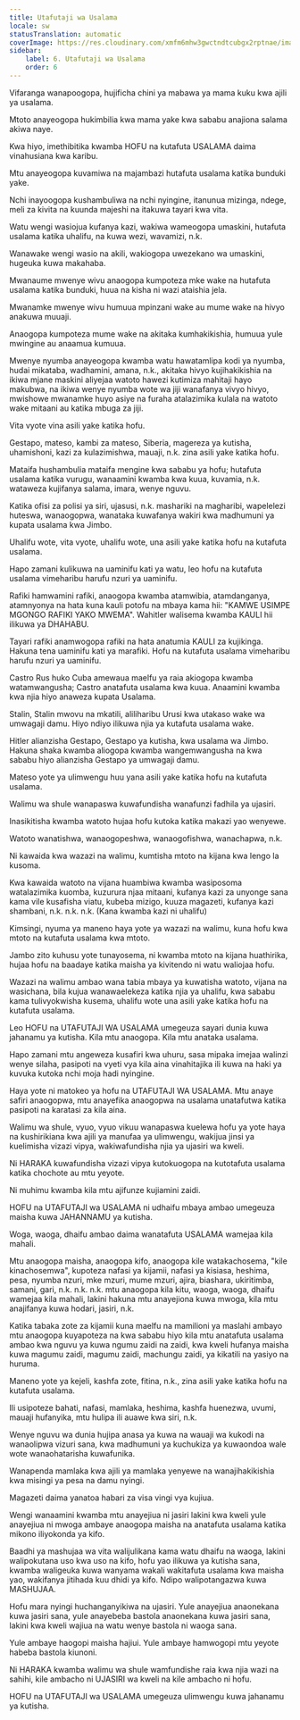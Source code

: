 ```yaml
---
title: Utafutaji wa Usalama
locale: sw
statusTranslation: automatic
coverImage: https://res.cloudinary.com/xmfm6mhw3gwctndtcubgx2rptnae/image/upload/v1740337243/small_cover_educacion_fundamental_a051170f1c.webp
sidebar:
    label: 6. Utafutaji wa Usalama
    order: 6
---
```

Vifaranga wanapoogopa, hujificha chini ya mabawa ya mama kuku kwa ajili ya usalama.

Mtoto anayeogopa hukimbilia kwa mama yake kwa sababu anajiona salama akiwa naye.

Kwa hiyo, imethibitika kwamba HOFU na kutafuta USALAMA daima vinahusiana kwa karibu.

Mtu anayeogopa kuvamiwa na majambazi hutafuta usalama katika bunduki yake.

Nchi inayoogopa kushambuliwa na nchi nyingine, itanunua mizinga, ndege, meli za kivita na kuunda majeshi na itakuwa tayari kwa vita.

Watu wengi wasiojua kufanya kazi, wakiwa wameogopa umaskini, hutafuta usalama katika uhalifu, na kuwa wezi, wavamizi, n.k.

Wanawake wengi wasio na akili, wakiogopa uwezekano wa umaskini, hugeuka kuwa makahaba.

Mwanaume mwenye wivu anaogopa kumpoteza mke wake na hutafuta usalama katika bunduki, huua na kisha ni wazi ataishia jela.

Mwanamke mwenye wivu humuua mpinzani wake au mume wake na hivyo anakuwa muuaji.

Anaogopa kumpoteza mume wake na akitaka kumhakikishia, humuua yule mwingine au anaamua kumuua.

Mwenye nyumba anayeogopa kwamba watu hawatamlipa kodi ya nyumba, hudai mikataba, wadhamini, amana, n.k., akitaka hivyo kujihakikishia na ikiwa mjane maskini aliyejaa watoto hawezi kutimiza mahitaji hayo makubwa, na ikiwa wenye nyumba wote wa jiji wanafanya vivyo hivyo, mwishowe mwanamke huyo asiye na furaha atalazimika kulala na watoto wake mitaani au katika mbuga za jiji.

Vita vyote vina asili yake katika hofu.

Gestapo, mateso, kambi za mateso, Siberia, magereza ya kutisha, uhamishoni, kazi za kulazimishwa, mauaji, n.k. zina asili yake katika hofu.

Mataifa hushambulia mataifa mengine kwa sababu ya hofu; hutafuta usalama katika vurugu, wanaamini kwamba kwa kuua, kuvamia, n.k. wataweza kujifanya salama, imara, wenye nguvu.

Katika ofisi za polisi ya siri, ujasusi, n.k. mashariki na magharibi, wapelelezi huteswa, wanaogopwa, wanataka kuwafanya wakiri kwa madhumuni ya kupata usalama kwa Jimbo.

Uhalifu wote, vita vyote, uhalifu wote, una asili yake katika hofu na kutafuta usalama.

Hapo zamani kulikuwa na uaminifu kati ya watu, leo hofu na kutafuta usalama vimeharibu harufu nzuri ya uaminifu.

Rafiki hamwamini rafiki, anaogopa kwamba atamwibia, atamdanganya, atamnyonya na hata kuna kauli potofu na mbaya kama hii: "KAMWE USIMPE MGONGO RAFIKI YAKO MWEMA". Wahitler walisema kwamba KAULI hii ilikuwa ya DHAHABU.

Tayari rafiki anamwogopa rafiki na hata anatumia KAULI za kujikinga. Hakuna tena uaminifu kati ya marafiki. Hofu na kutafuta usalama vimeharibu harufu nzuri ya uaminifu.

Castro Rus huko Cuba amewaua maelfu ya raia akiogopa kwamba watamwangusha; Castro anatafuta usalama kwa kuua. Anaamini kwamba kwa njia hiyo anaweza kupata Usalama.

Stalin, Stalin mwovu na mkatili, aliliharibu Urusi kwa utakaso wake wa umwagaji damu. Hiyo ndiyo ilikuwa njia ya kutafuta usalama wake.

Hitler alianzisha Gestapo, Gestapo ya kutisha, kwa usalama wa Jimbo. Hakuna shaka kwamba aliogopa kwamba wangemwangusha na kwa sababu hiyo alianzisha Gestapo ya umwagaji damu.

Mateso yote ya ulimwengu huu yana asili yake katika hofu na kutafuta usalama.

Walimu wa shule wanapaswa kuwafundisha wanafunzi fadhila ya ujasiri.

Inasikitisha kwamba watoto hujaa hofu kutoka katika makazi yao wenyewe.

Watoto wanatishwa, wanaogopeshwa, wanaogofishwa, wanachapwa, n.k.

Ni kawaida kwa wazazi na walimu, kumtisha mtoto na kijana kwa lengo la kusoma.

Kwa kawaida watoto na vijana huambiwa kwamba wasiposoma watalazimika kuomba, kuzurura njaa mitaani, kufanya kazi za unyonge sana kama vile kusafisha viatu, kubeba mizigo, kuuza magazeti, kufanya kazi shambani, n.k. n.k. n.k. (Kana kwamba kazi ni uhalifu)

Kimsingi, nyuma ya maneno haya yote ya wazazi na walimu, kuna hofu kwa mtoto na kutafuta usalama kwa mtoto.

Jambo zito kuhusu yote tunayosema, ni kwamba mtoto na kijana huathirika, hujaa hofu na baadaye katika maisha ya kivitendo ni watu waliojaa hofu.

Wazazi na walimu ambao wana tabia mbaya ya kuwatisha watoto, vijana na wasichana, bila kujua wanawaelekeza katika njia ya uhalifu, kwa sababu kama tulivyokwisha kusema, uhalifu wote una asili yake katika hofu na kutafuta usalama.

Leo HOFU na UTAFUTAJI WA USALAMA umegeuza sayari dunia kuwa jahanamu ya kutisha. Kila mtu anaogopa. Kila mtu anataka usalama.

Hapo zamani mtu angeweza kusafiri kwa uhuru, sasa mipaka imejaa walinzi wenye silaha, pasipoti na vyeti vya kila aina vinahitajika ili kuwa na haki ya kuvuka kutoka nchi moja hadi nyingine.

Haya yote ni matokeo ya hofu na UTAFUTAJI WA USALAMA. Mtu anaye safiri anaogopwa, mtu anayefika anaogopwa na usalama unatafutwa katika pasipoti na karatasi za kila aina.

Walimu wa shule, vyuo, vyuo vikuu wanapaswa kuelewa hofu ya yote haya na kushirikiana kwa ajili ya manufaa ya ulimwengu, wakijua jinsi ya kuelimisha vizazi vipya, wakiwafundisha njia ya ujasiri wa kweli.

Ni HARAKA kuwafundisha vizazi vipya kutokuogopa na kutotafuta usalama katika chochote au mtu yeyote.

Ni muhimu kwamba kila mtu ajifunze kujiamini zaidi.

HOFU na UTAFUTAJI wa USALAMA ni udhaifu mbaya ambao umegeuza maisha kuwa JAHANNAMU ya kutisha.

Woga, waoga, dhaifu ambao daima wanatafuta USALAMA wamejaa kila mahali.

Mtu anaogopa maisha, anaogopa kifo, anaogopa kile watakachosema, "kile kinachosemwa", kupoteza nafasi ya kijamii, nafasi ya kisiasa, heshima, pesa, nyumba nzuri, mke mzuri, mume mzuri, ajira, biashara, ukiritimba, samani, gari, n.k. n.k. n.k. mtu anaogopa kila kitu, waoga, waoga, dhaifu wamejaa kila mahali, lakini hakuna mtu anayejiona kuwa mwoga, kila mtu anajifanya kuwa hodari, jasiri, n.k.

Katika tabaka zote za kijamii kuna maelfu na mamilioni ya maslahi ambayo mtu anaogopa kuyapoteza na kwa sababu hiyo kila mtu anatafuta usalama ambao kwa nguvu ya kuwa ngumu zaidi na zaidi, kwa kweli hufanya maisha kuwa magumu zaidi, magumu zaidi, machungu zaidi, ya kikatili na yasiyo na huruma.

Maneno yote ya kejeli, kashfa zote, fitina, n.k., zina asili yake katika hofu na kutafuta usalama.

Ili usipoteze bahati, nafasi, mamlaka, heshima, kashfa huenezwa, uvumi, mauaji hufanyika, mtu hulipa ili auawe kwa siri, n.k.

Wenye nguvu wa dunia hujipa anasa ya kuwa na wauaji wa kukodi na wanaolipwa vizuri sana, kwa madhumuni ya kuchukiza ya kuwaondoa wale wote wanaohatarisha kuwafunika.

Wanapenda mamlaka kwa ajili ya mamlaka yenyewe na wanajihakikishia kwa misingi ya pesa na damu nyingi.

Magazeti daima yanatoa habari za visa vingi vya kujiua.

Wengi wanaamini kwamba mtu anayejiua ni jasiri lakini kwa kweli yule anayejiua ni mwoga ambaye anaogopa maisha na anatafuta usalama katika mikono iliyokonda ya kifo.

Baadhi ya mashujaa wa vita walijulikana kama watu dhaifu na waoga, lakini walipokutana uso kwa uso na kifo, hofu yao ilikuwa ya kutisha sana, kwamba waligeuka kuwa wanyama wakali wakitafuta usalama kwa maisha yao, wakifanya jitihada kuu dhidi ya kifo. Ndipo walipotangazwa kuwa MASHUJAA.

Hofu mara nyingi huchanganyikiwa na ujasiri. Yule anayejiua anaonekana kuwa jasiri sana, yule anayebeba bastola anaonekana kuwa jasiri sana, lakini kwa kweli wajiua na watu wenye bastola ni waoga sana.

Yule ambaye haogopi maisha hajiui. Yule ambaye hamwogopi mtu yeyote habeba bastola kiunoni.

Ni HARAKA kwamba walimu wa shule wamfundishe raia kwa njia wazi na sahihi, kile ambacho ni UJASIRI wa kweli na kile ambacho ni hofu.

HOFU na UTAFUTAJI wa USALAMA umegeuza ulimwengu kuwa jahanamu ya kutisha.

